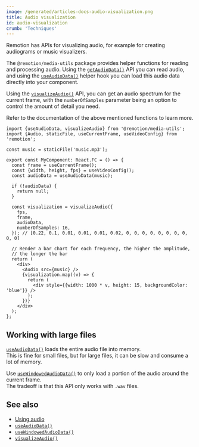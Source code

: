 ```yaml
---
image: /generated/articles-docs-audio-visualization.png
title: Audio visualization
id: audio-visualization
crumb: 'Techniques'
---
```


Remotion has APIs for visualizing audio, for example for creating audiograms or music visualizers.

The `@remotion/media-utils` package provides helper functions for reading and processing audio. Using the [`getAudioData()`](/docs/get-audio-data) API you can read audio, and using the [`useAudioData()`](/docs/use-audio-data) helper hook you can load this audio data directly into your component.

Using the [`visualizeAudio()`](/docs/visualize-audio) API, you can get an audio spectrum for the current frame, with the `numberOfSamples` parameter being an option to control the amount of detail you need.

Refer to the documentation of the above mentioned functions to learn more.

```tsx twoslash
import {useAudioData, visualizeAudio} from '@remotion/media-utils';
import {Audio, staticFile, useCurrentFrame, useVideoConfig} from 'remotion';

const music = staticFile('music.mp3');

export const MyComponent: React.FC = () => {
  const frame = useCurrentFrame();
  const {width, height, fps} = useVideoConfig();
  const audioData = useAudioData(music);

  if (!audioData) {
    return null;
  }

  const visualization = visualizeAudio({
    fps,
    frame,
    audioData,
    numberOfSamples: 16,
  }); // [0.22, 0.1, 0.01, 0.01, 0.01, 0.02, 0, 0, 0, 0, 0, 0, 0, 0, 0, 0]

  // Render a bar chart for each frequency, the higher the amplitude,
  // the longer the bar
  return (
    <div>
      <Audio src={music} />
      {visualization.map((v) => {
        return (
          <div style={{width: 1000 * v, height: 15, backgroundColor: 'blue'}} />
        );
      })}
    </div>
  );
};
```

## Working with large files

[`useAudioData()`](/docs/use-audio-data) loads the entire audio file into memory.  
This is fine for small files, but for large files, it can be slow and consume a lot of memory.

Use [`useWindowedAudioData()`](/docs/use-windowed-audio-data) to only load a portion of the audio around the current frame.  
The tradeoff is that this API only works with `.wav` files.

## See also

- [Using audio](/docs/using-audio)
- [`useAudioData()`](/docs/use-audio-data)
- [`useWindowedAudioData()`](/docs/use-windowed-audio-data)
- [`visualizeAudio()`](/docs/visualize-audio)
